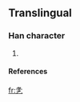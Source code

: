 ==Translingual==

===Han character===
{{Han char|rn=|rad=乙|as=05|sn=6|four=|canj=竹水卜弓 (HEYN)}}

# {{defn|Han}}

====References====
{{Han ref|kx=0084.141|dkj=|dj=|hdz=|uh=3411|ud=13329|bh=|bd=}}




[[fr:㐑]]